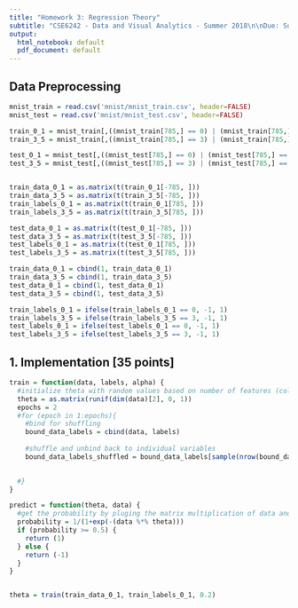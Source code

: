 ```yaml
---
title: "Homework 3: Regression Theory"
subtitle: "CSE6242 - Data and Visual Analytics - Summer 2018\n\nDue: Sunday, July 8, 2018 at 11:59 PM UTC-12:00 on T-Square\n\n hyang390, 903320189"
output: 
  html_notebook: default
  pdf_document: default
---
```



## Data Preprocessing

```r
mnist_train = read.csv('mnist/mnist_train.csv', header=FALSE)
mnist_test = read.csv('mnist/mnist_test.csv', header=FALSE)

train_0_1 = mnist_train[,((mnist_train[785,] == 0) | (mnist_train[785,] == 1))]
train_3_5 = mnist_train[,((mnist_train[785,] == 3) | (mnist_train[785,] == 5))]

test_0_1 = mnist_test[,((mnist_test[785,] == 0) | (mnist_test[785,] == 1))]
test_3_5 = mnist_test[,((mnist_test[785,] == 3) | (mnist_test[785,] == 5))]


train_data_0_1 = as.matrix(t(train_0_1[-785, ]))
train_data_3_5 = as.matrix(t(train_3_5[-785, ]))
train_labels_0_1 = as.matrix(t(train_0_1[785, ]))
train_labels_3_5 = as.matrix(t(train_3_5[785, ]))

test_data_0_1 = as.matrix(t(test_0_1[-785, ]))
test_data_3_5 = as.matrix(t(test_3_5[-785, ]))
test_labels_0_1 = as.matrix(t(test_0_1[785, ]))
test_labels_3_5 = as.matrix(t(test_3_5[785, ]))

train_data_0_1 = cbind(1, train_data_0_1)
train_data_3_5 = cbind(1, train_data_3_5)
test_data_0_1 = cbind(1, test_data_0_1)
test_data_3_5 = cbind(1, test_data_3_5)

train_labels_0_1 = ifelse(train_labels_0_1 == 0, -1, 1)
train_labels_3_5 = ifelse(train_labels_3_5 == 3, -1, 1)
test_labels_0_1 = ifelse(test_labels_0_1 == 0, -1, 1)
test_labels_3_5 = ifelse(test_labels_3_5 == 3, -1, 1)
```

## 1. Implementation [35 points]
```r
train = function(data, labels, alpha) {
  #initialize theta with random values based on number of features (columns)
  theta = as.matrix(runif(dim(data)[2], 0, 1))
  epochs = 2
  #for (epoch in 1:epochs){
    #bind for shuffling
    bound_data_labels = cbind(data, labels)
    
    #shuffle and unbind back to individual variables
    bound_data_labels_shuffled = bound_data_labels[sample(nrow(bound_data_labels)), ]
    

  #}
}

predict = function(theta, data) {
  #get the probability by pluging the matrix multiplication of data and theta into the sigmoid function
  probability = 1/(1+exp(-(data %*% theta)))
  if (probability >= 0.5) {
    return (1)
  } else {
    return (-1)
  }
}


theta = train(train_data_0_1, train_labels_0_1, 0.2)

```


